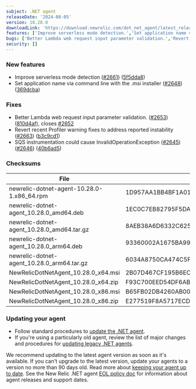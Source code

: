 ```yaml
---
subject: .NET agent
releaseDate: '2024-08-05'
version: 10.28.0
downloadLink: 'https://download.newrelic.com/dot_net_agent/latest_release'
features: ['Improve serverless mode detection.','Set application name via command line with the .msi installer.']
bugs: ['Better Lambda web request input parameter validation.','Revert recent Profiler warning fixes to address reported instability.','SQS instrumentation could cause InvalidOperationException.']
security: []
---
```


### New features

* Improve serverless mode detection ([#2661](https://github.com/newrelic/newrelic-dotnet-agent/issues/2661)) ([5f5dda8](https://github.com/newrelic/newrelic-dotnet-agent/commit/5f5dda860a78152574f71f4f1095248707e8c7e3))
* Set application name via command line with the .msi installer ([#2648](https://github.com/newrelic/newrelic-dotnet-agent/issues/2648)) ([369dcba](https://github.com/newrelic/newrelic-dotnet-agent/commit/369dcbab4f3fa59354f683bae16b711f45be2387))

### Fixes

* Better Lambda web request input parameter validation. ([#2653](https://github.com/newrelic/newrelic-dotnet-agent/issues/2653)) ([810d4af](https://github.com/newrelic/newrelic-dotnet-agent/commit/810d4aff20457200b4166daa9744cefe8dfc699b)), closes [#2652](https://github.com/newrelic/newrelic-dotnet-agent/issues/2652)
* Revert recent Profiler warning fixes to address reported instability ([#2663](https://github.com/newrelic/newrelic-dotnet-agent/issues/2663)) ([b3c9cd1](https://github.com/newrelic/newrelic-dotnet-agent/commit/b3c9cd10c47dbe5c4654a1dcb1f90c3adeabe90f))
* SQS instrumentation could cause InvalidOperationException ([#2645](https://github.com/newrelic/newrelic-dotnet-agent/issues/2645)) ([#2646](https://github.com/newrelic/newrelic-dotnet-agent/issues/2646)) ([40b6ad5](https://github.com/newrelic/newrelic-dotnet-agent/commit/40b6ad5b899942eff9241da362a653a010cf2e7f))

### Checksums
| File | SHA - 256  Hash |
| ---| ---|
| newrelic-dotnet-agent-10.28.0-1.x86_64.rpm | 1D957AA1BB4BF1A0197E6AF99AD71727AE52E597689487B4B0ED3F5BD83D179E |
| newrelic-dotnet-agent_10.28.0_amd64.deb | 1EC0C7EB82795F5DA9A866C42E4E46A7D69B650ACACF81E8634993824609045B |
| newrelic-dotnet-agent_10.28.0_amd64.tar.gz | 8AEB38A6D6332C62542B80752A233469DAFB556F4F98DF90A6F0121978E61509 |
| newrelic-dotnet-agent_10.28.0_arm64.deb | 93360002A1675BA99DD4390A3E30DA4C1E5DEFDAB31011F13D8E05CC46A40B33 |
| newrelic-dotnet-agent_10.28.0_arm64.tar.gz | 6034A8750CA474C5FEE6018A115DBF4B7687113E18EB224F458A128EA4810E1F |
| NewRelicDotNetAgent_10.28.0_x64.msi | 2B07D467CF195B6EC0D0C64D7E3D6750944D6AC31151DAE6055E536FA66EB0ED |
| NewRelicDotNetAgent_10.28.0_x64.zip | F93C700EED54DF6AB9E3CD72927ACB8ABA2DCC75F5CBD754A62D17741CB00DF7 |
| NewRelicDotNetAgent_10.28.0_x86.msi | B65FB02DB4260AB00ED32CE4F488648045A327C418B9F8CC519899DB1BEBCE7B |
| NewRelicDotNetAgent_10.28.0_x86.zip | E277519F8A5717ECD56E6D9B38F73492044554424647C223FE4D767EFF45F887 |


### Updating your agent

* Follow standard procedures to [update the .NET agent](/docs/agents/net-agent/installation-configuration/update-net-agent).
* If you're using a particularly old agent, review the list of major changes and procedures for [updating legacy .NET agents](/docs/apm/agents/net-agent/installation/update-net-agent/#updating_older_net).

We recommend updating to the latest agent version as soon as it's available. If you can't upgrade to the latest version, update your agents to a version no more than 90 days old. Read more about [keeping your agent up to date](/docs/new-relic-solutions/new-relic-one/install-configure/update-new-relic-agent).
See the New Relic .NET agent [EOL policy doc](/docs/apm/agents/net-agent/getting-started/net-agent-eol-policy) for information about agent releases and support dates.

